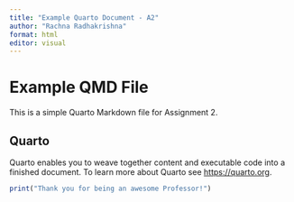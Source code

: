 ```yaml
---
title: "Example Quarto Document - A2"
author: "Rachna Radhakrishna"
format: html
editor: visual
---
```


# Example QMD File

This is a simple Quarto Markdown file for Assignment 2.

## Quarto

Quarto enables you to weave together content and executable code into a finished document. To learn more about Quarto see <https://quarto.org>.

```r
print("Thank you for being an awesome Professor!")
```
